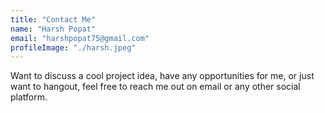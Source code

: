 ```yaml
---
title: "Contact Me"
name: "Harsh Popat"
email: "harshpopat75@gmail.com"
profileImage: "./harsh.jpeg"
---
```



Want to discuss a cool project idea, have any opportunities for me, or just want to hangout, feel free to reach me out on email or any other social platform.
